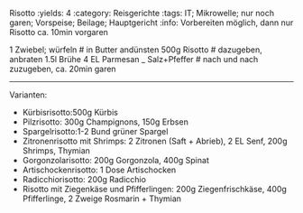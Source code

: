 Risotto
:yields: 4
:category: Reisgerichte
:tags: IT; Mikrowelle; nur noch garen; Vorspeise; Beilage; Hauptgericht
:info: Vorbereiten möglich, dann nur Risotto ca. 10min vorgaren

1 Zwiebel; würfeln
# in Butter andünsten
500g Risotto
# dazugeben, anbraten
1.5l Brühe
4 EL Parmesan
_ Salz+Pfeffer
# nach und nach zuzugeben, ca. 20min garen

---
Varianten:

- Kürbisrisotto:500g Kürbis
- Pilzrisotto: 300g Champignons, 150g Erbsen
- Spargelrisotto:1-2 Bund grüner Spargel
- Zitronenrisotto mit Shrimps: 2 Zitronen (Saft + Abrieb), 2 EL Senf, 200g Shrimps, Thymian
- Gorgonzolarisotto: 200g Gorgonzola, 400g Spinat
- Artischockenrisotto: 1 Dose Artischocken
- Radicchiorisotto: 200g Radicchio
- Risotto mit Ziegenkäse und Pfifferlingen: 200g Ziegenfrischkäse, 400g Pfifferlinge, 2 Zweige Rosmarin + Thymian

